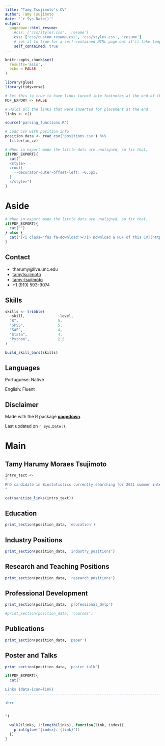 ```yaml
---
title: "Tamy Tsujimoto's CV"
author: Tamy Tsujimoto
date: "`r Sys.Date()`"
output:
  pagedown::html_resume:
    #css: ['css/styles.css', 'resume']
    css: ['css/custom_resume.css', 'css/styles.css', 'resume']
    # set it to true for a self-contained HTML page but it'll take longer to render
    self_contained: true
---
```


```r
knitr::opts_chunk$set(
  results='asis', 
  echo = FALSE
)

library(glue)
library(tidyverse)

# Set this to true to have links turned into footnotes at the end of the document
PDF_EXPORT <- FALSE

# Holds all the links that were inserted for placement at the end
links <- c()

source('parsing_functions.R')

# Load csv with position info
position_data <- read_csv('positions.csv') %>% 
  filter(in_cv)

```


```r
# When in export mode the little dots are unaligned, so fix that. 
if(PDF_EXPORT){
  cat("
  <style>
  :root{
    --decorator-outer-offset-left: -6.5px;
  }
  </style>")
}
```


Aside
================================================================================


<!-- ![logo](beta_dist.png){width=100%} -->

```r
# When in export mode the little dots are unaligned, so fix that. 
if(PDF_EXPORT){
  cat("")
} else {
  cat("[<i class='fas fa-download'></i> Download a PDF of this CV](https://github.com/tamytsujimoto/cv/raw/master/pdf/tamytsujimoto_cv.pdf)")
}
```

Contact {#contact}
--------------------------------------------------------------------------------

- <i class="fa fa-envelope"></i> tharumy@live.unc.edu
- <i class="fa fa-github"></i> [tamytsujimoto](https://github.com/tamytsujimoto)
- <i class="fa fa-linkedin"></i> [tamy-tsujimoto](https://www.linkedin.com/in/tamy-tsujimoto)
<!-- - <i class="fa fa-link"></i> [nickstrayer.me](http://nickstrayer.me/) -->
- <i class="fa fa-phone"></i> +1 (919) 593-9074


Skills {#skills}
--------------------------------------------------------------------------------

```r
skills <- tribble(
  ~skill,               ~level,
  "R",                  5,
  "SPSS",               5,
  "SAS",                4,
  "Stata",              4,
  "Python",             2.5
)

build_skill_bars(skills)
```

Languages {#language}
--------------------------------------------------------------------------------

Portuguese: Native

English: Fluent

Disclaimer {#disclaimer}
--------------------------------------------------------------------------------

Made with the R package [**pagedown**](https://github.com/rstudio/pagedown). 

<!-- The source code is available at [github.com/nstrayer/cv](https://github.com/nstrayer/cv). -->

Last updated on `r Sys.Date()`.


Main
================================================================================

Tamy Harumy Moraes Tsujimoto {#title}
--------------------------------------------------------------------------------


```r
intro_text <- 
"
PhD candidate in Biostatistics currently searching for 2021 summer internship
"

cat(sanitize_links(intro_text))
```

Education {data-icon=graduation-cap data-concise=true}
--------------------------------------------------------------------------------

```r
print_section(position_data, 'education')
```

Industry Positions {data-icon=suitcase}
--------------------------------------------------------------------------------

<!-- ::: aside -->
<!-- I have worked in a variety of roles ranging from journalist to software engineer to data scientist. I like collaborative environments where I can learn from my peers. -->
<!-- ::: -->

```r
print_section(position_data, 'industry_positions')
```

Research and Teaching Positions {data-icon=chalkboard-teacher}
--------------------------------------------------------------------------------

<!-- ::: aside -->
<!-- I am passionate about education. I believe that no topic is too complex if the teacher is empathetic and willing to think about new methods of approaching task. -->
<!-- ::: -->

```r
print_section(position_data, 'research_positions')
```

Professional Development {data-icon=laptop}
--------------------------------------------------------------------------------

```r
print_section(position_data, 'professional_dvlp')
```

<!-- Courses taken {data-icon=chalkboard} -->
<!-- -------------------------------------------------------------------------------- -->

```r
#print_section(position_data, 'courses')
```

Publications  {data-icon=newspaper}
--------------------------------------------------------------------------------

```r
print_section(position_data, 'paper')
```

Poster and Talks {data-icon=chart-line}
--------------------------------------------------------------------------------

```r
print_section(position_data, 'poster_talk')
```



<!-- Selected Data Science Writing {data-icon=chart-line} -->
<!-- -------------------------------------------------------------------------------- -->

<!-- ::: aside -->
<!-- I regularly blog about data science and visualization on my blog [LiveFreeOrDichotomize.](https://livefreeordichotomize.com/) -->
<!-- ::: -->

<!-- ```{r} -->
<!-- print_section(position_data, 'data_science_writings') -->
<!-- ``` -->

<!-- Selected Press (About)  {data-icon=newspaper} -->
<!-- -------------------------------------------------------------------------------- -->

<!-- ```{r} -->
<!-- print_section(position_data, 'about_me_press') -->
<!-- ``` -->

<!-- Selected Press (By)  {data-icon=newspaper} -->
<!-- -------------------------------------------------------------------------------- -->

<!-- ```{r} -->
<!-- print_section(position_data, 'by_me_press') -->
<!-- ``` -->



```r
if(PDF_EXPORT){
  cat("
  
Links {data-icon=link}
--------------------------------------------------------------------------------

<br>


")
  
  walk2(links, 1:length(links), function(link, index){
    print(glue('{index}. {link}'))
  })
}
```


